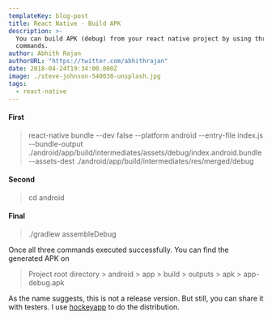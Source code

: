 ```yaml
---
templateKey: blog-post
title: React Native - Build APK
description: >-
  You can build APK (debug) from your react native project by using three
  commands.
author: Abhith Rajan
authorURL: "https://twitter.com/abhithrajan"
date: 2018-04-24T19:34:00.000Z
image: ./steve-johnson-540038-unsplash.jpg
tags:
  - react-native
---
```


#### First

> react-native bundle --dev false --platform android --entry-file index.js --bundle-output ./android/app/build/intermediates/assets/debug/index.android.bundle --assets-dest ./android/app/build/intermediates/res/merged/debug

#### Second

> cd android

#### Final

> ./gradlew assembleDebug

Once all three commands executed successfully. You can find the generated APK on

> Project root directory > android > app > build > outputs > apk > app-debug.apk

As the name suggests, this is not a release version. But still, you can share it with testers. I use [hockeyapp](http://hockeyapp.net) to do the distribution.
